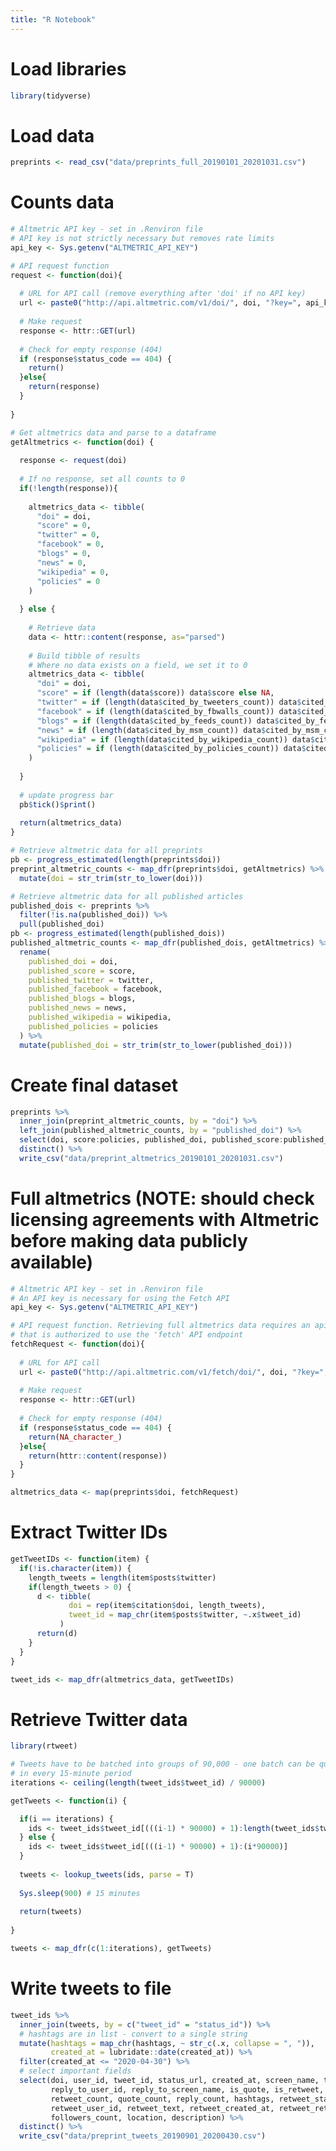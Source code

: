 ```yaml
---
title: "R Notebook"
---
```


# Load libraries

```r

library(tidyverse)

```

# Load data

```r

preprints <- read_csv("data/preprints_full_20190101_20201031.csv")

```

# Counts data

```r
# Altmetric API key - set in .Renviron file
# API key is not strictly necessary but removes rate limits
api_key <- Sys.getenv("ALTMETRIC_API_KEY")

# API request function
request <- function(doi){
  
  # URL for API call (remove everything after 'doi' if no API key)
  url <- paste0("http://api.altmetric.com/v1/doi/", doi, "?key=", api_key)
  
  # Make request
  response <- httr::GET(url)
  
  # Check for empty response (404)
  if (response$status_code == 404) { 
    return()
  }else{
    return(response)
  }
  
}

# Get altmetrics data and parse to a dataframe
getAltmetrics <- function(doi) {
  
  response <- request(doi)
  
  # If no response, set all counts to 0
  if(!length(response)){
    
    altmetrics_data <- tibble(
      "doi" = doi,
      "score" = 0,
      "twitter" = 0,
      "facebook" = 0,
      "blogs" = 0,
      "news" = 0,
      "wikipedia" = 0,
      "policies" = 0
    )
    
  } else {
    
    # Retrieve data
    data <- httr::content(response, as="parsed")
    
    # Build tibble of results
    # Where no data exists on a field, we set it to 0
    altmetrics_data <- tibble(
      "doi" = doi,
      "score" = if (length(data$score)) data$score else NA,
      "twitter" = if (length(data$cited_by_tweeters_count)) data$cited_by_tweeters_count else 0, 
      "facebook" = if (length(data$cited_by_fbwalls_count)) data$cited_by_fbwalls_count else 0, 
      "blogs" = if (length(data$cited_by_feeds_count)) data$cited_by_feeds_count else 0,
      "news" = if (length(data$cited_by_msm_count)) data$cited_by_msm_count else 0,
      "wikipedia" = if (length(data$cited_by_wikipedia_count)) data$cited_by_wikipedia_count else 0,
      "policies" = if (length(data$cited_by_policies_count)) data$cited_by_policies_count else 0
    )
  
  }
  
  # update progress bar
  pb$tick()$print()
  
  return(altmetrics_data)
}

# Retrieve altmetric data for all preprints
pb <- progress_estimated(length(preprints$doi))
preprint_altmetric_counts <- map_dfr(preprints$doi, getAltmetrics) %>%
  mutate(doi = str_trim(str_to_lower(doi)))

```


```r

# Retrieve altmetric data for all published articles
published_dois <- preprints %>% 
  filter(!is.na(published_doi)) %>% 
  pull(published_doi)
pb <- progress_estimated(length(published_dois))
published_altmetric_counts <- map_dfr(published_dois, getAltmetrics) %>%
  rename(
    published_doi = doi,
    published_score = score,
    published_twitter = twitter,
    published_facebook = facebook,
    published_blogs = blogs,
    published_news = news,
    published_wikipedia = wikipedia,
    published_policies = policies
  ) %>%
  mutate(published_doi = str_trim(str_to_lower(published_doi)))

```

# Create final dataset

```r

preprints %>%
  inner_join(preprint_altmetric_counts, by = "doi") %>%
  left_join(published_altmetric_counts, by = "published_doi") %>%
  select(doi, score:policies, published_doi, published_score:published_policies) %>%
  distinct() %>%
  write_csv("data/preprint_altmetrics_20190101_20201031.csv")

```

# Full altmetrics (NOTE: should check licensing agreements with Altmetric before making data publicly available)

```r

# Altmetric API key - set in .Renviron file
# An API key is necessary for using the Fetch API
api_key <- Sys.getenv("ALTMETRIC_API_KEY")

# API request function. Retrieving full altmetrics data requires an api key 
# that is authorized to use the 'fetch' API endpoint
fetchRequest <- function(doi){
  
  # URL for API call 
  url <- paste0("http://api.altmetric.com/v1/fetch/doi/", doi, "?key=", api_key)
  
  # Make request
  response <- httr::GET(url)
  
  # Check for empty response (404)
  if (response$status_code == 404) { 
    return(NA_character_)
  }else{
    return(httr::content(response))
  }
}

altmetrics_data <- map(preprints$doi, fetchRequest)

```

# Extract Twitter IDs

```r

getTweetIDs <- function(item) {
  if(!is.character(item)) {
    length_tweets = length(item$posts$twitter)
    if(length_tweets > 0) {
      d <- tibble(
             doi = rep(item$citation$doi, length_tweets),
             tweet_id = map_chr(item$posts$twitter, ~.x$tweet_id)
           )
      return(d)
    }
  }
}

tweet_ids <- map_dfr(altmetrics_data, getTweetIDs)

```

# Retrieve Twitter data

```r

library(rtweet)

# Tweets have to be batched into groups of 90,000 - one batch can be queried
# in every 15-minute period
iterations <- ceiling(length(tweet_ids$tweet_id) / 90000)

getTweets <- function(i) {

  if(i == iterations) {
    ids <- tweet_ids$tweet_id[(((i-1) * 90000) + 1):length(tweet_ids$tweet_id)]
  } else {
    ids <- tweet_ids$tweet_id[(((i-1) * 90000) + 1):(i*90000)]
  }
  
  tweets <- lookup_tweets(ids, parse = T)
  
  Sys.sleep(900) # 15 minutes
  
  return(tweets)
  
}

tweets <- map_dfr(c(1:iterations), getTweets)

```

# Write tweets to file

```r

tweet_ids %>%
  inner_join(tweets, by = c("tweet_id" = "status_id")) %>%
  # hashtags are in list - convert to a single string
  mutate(hashtags = map_chr(hashtags, ~ str_c(.x, collapse = ", ")),
         created_at = lubridate::date(created_at)) %>%
  filter(created_at <= "2020-04-30") %>%
  # select important fields
  select(doi, user_id, tweet_id, status_url, created_at, screen_name, text, reply_to_status_id,
         reply_to_user_id, reply_to_screen_name, is_quote, is_retweet, favorite_count,
         retweet_count, quote_count, reply_count, hashtags, retweet_status_id,
         retweet_user_id, retweet_text, retweet_created_at, retweet_retweet_count, 
         followers_count, location, description) %>%
  distinct() %>%
  write_csv("data/preprint_tweets_20190901_20200430.csv")

```


